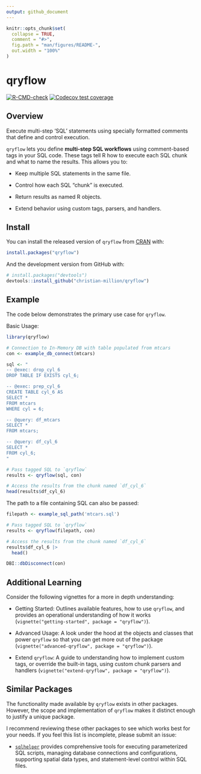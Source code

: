 ```yaml
---
output: github_document
---
```


<!-- README.md is generated from README.Rmd. Please edit that file -->

```r
knitr::opts_chunk$set(
  collapse = TRUE,
  comment = "#>",
  fig.path = "man/figures/README-",
  out.width = "100%"
)
```

# qryflow

<!-- badges: start -->
[![R-CMD-check](https://github.com/christian-million/qryflow/actions/workflows/R-CMD-check.yaml/badge.svg)](https://github.com/christian-million/qryflow/actions/workflows/R-CMD-check.yaml)
[![Codecov test coverage](https://codecov.io/gh/christian-million/qryflow/graph/badge.svg)](https://app.codecov.io/gh/christian-million/qryflow)
<!-- badges: end -->

## Overview

Execute multi-step 'SQL' statements using specially formatted comments that define and control execution.

`qryflow` lets you define **multi-step SQL workflows** using comment-based tags in your SQL code. These tags tell R how to execute each SQL chunk and what to name the results. This allows you to:

- Keep multiple SQL statements in the same file.

- Control how each SQL "chunk" is executed.

- Return results as named R objects.

- Extend behavior using custom tags, parsers, and handlers.

## Install

You can install the released version of `qryflow` from [CRAN](https://cran.r-project.org/) with:

```r
install.packages("qryflow")
```

And the development version from GitHub with:

```r
# install.packages("devtools")
devtools::install_github("christian-million/qryflow")
```

## Example

The code below demonstrates the primary use case for `qryflow`.

Basic Usage:

```r
library(qryflow)

# Connection to In-Memory DB with table populated from mtcars
con <- example_db_connect(mtcars)

sql <- "
-- @exec: drop_cyl_6
DROP TABLE IF EXISTS cyl_6;

-- @exec: prep_cyl_6
CREATE TABLE cyl_6 AS
SELECT *
FROM mtcars
WHERE cyl = 6;

-- @query: df_mtcars
SELECT *
FROM mtcars;

-- @query: df_cyl_6
SELECT *
FROM cyl_6;
"

# Pass tagged SQL to `qryflow`
results <- qryflow(sql, con)

# Access the results from the chunk named `df_cyl_6`
head(results$df_cyl_6)
```

The path to a file containing SQL can also be passed:

```r
filepath <- example_sql_path('mtcars.sql')

# Pass tagged SQL to `qryflow`
results <- qryflow(filepath, con)

# Access the results from the chunk named `df_cyl_6`
results$df_cyl_6 |>
  head()
```

```r
DBI::dbDisconnect(con)
```

## Additional Learning

Consider the following vignettes for a more in depth understanding:

- Getting Started: Outlines available features, how to use `qryflow`, and provides an operational understanding of how it works (`vignette("getting-started", package = "qryflow")`).

- Advanced Usage: A look under the hood at the objects and classes that power `qryflow` so that you can get more out of the package (`vignette("advanced-qryflow", package = "qryflow")`).

- Extend `qryflow`: A guide to understanding how to implement custom tags, or override the built-in tags, using custom chunk parsers and handlers (`vignette("extend-qryflow", package = "qryflow")`).

## Similar Packages

The functionality made available by `qryflow` exists in other packages. However, the scope and implementation of `qryflow` makes it distinct enough to justify a unique package.

I recommend reviewing these other packages to see which works best for your needs. If you feel this list is incomplete, please submit an issue:

- [`sqlhelper`](https://CRAN.R-project.org/package=sqlhelper) provides comprehensive tools for executing parameterized SQL scripts, managing database connections and configurations, supporting spatial data types, and statement-level control within SQL files.
